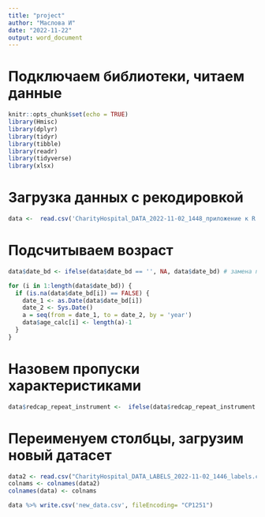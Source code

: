 ```yaml
---
title: "project"
author: "Маслова И"
date: "2022-11-22"
output: word_document
---
```


# Подключаем библиотеки, читаем данные

```r
knitr::opts_chunk$set(echo = TRUE)
library(Hmisc)
library(dplyr)
library(tidyr)
library(tibble)
library(readr)
library(tidyverse)
library(xlsx)
```



# Загрузка данных с рекодировкой

```r
data <-  read.csv('CharityHospital_DATA_2022-11-02_1448_приложение к R.csv', fileEncoding= "utf-8")
```

# Подсчитываем возраст

```r
data$date_bd <- ifelse(data$date_bd == '', NA, data$date_bd) # замена пустый ячеек на NA

for (i in 1:length(data$date_bd)) {
  if (is.na(data$date_bd[i]) == FALSE) {
    date_1 <- as.Date(data$date_bd[i])
    date_2 <- Sys.Date()
    a = seq(from = date_1, to = date_2, by = 'year')
    data$age_calc[i] <- length(a)-1
  }
}

```


# Назовем пропуски характеристиками

```r

data$redcap_repeat_instrument <-  ifelse(data$redcap_repeat_instrument == '', 'Характеристики', data$redcap_repeat_instrument)


```



# Переименуем столбцы, загрузим новый датасет

```r

data2 <- read.csv("CharityHospital_DATA_LABELS_2022-11-02_1446_labels.csv", encoding = "UTF-8", check.names=FALSE)
colnams <- colnames(data2)
colnames(data) <- colnams

data %>% write.csv('new_data.csv', fileEncoding= "CP1251")

```



















